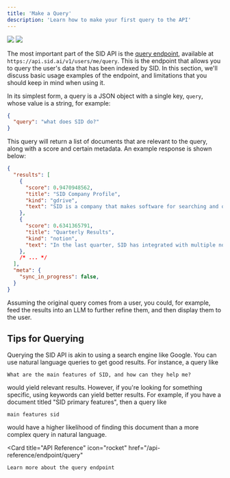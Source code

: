 ```yaml
---
title: 'Make a Query'
description: 'Learn how to make your first query to the API'
---
```


<img className="block dark:hidden" src="/diagrams/4o-light.svg" />
<img className="hidden dark:block" src="/diagrams/4o-dark.svg" />

The most important part of the SID API is the [query endpoint](/api-reference/endpoint/query),
available at `https://api.sid.ai/v1/users/me/query`.
This is the endpoint that allows you to query the user's data that has been indexed by SID.
In this section, we'll discuss basic usage examples of the endpoint, and limitations
that you should keep in mind when using it.

In its simplest form, a query is a JSON object with a single key, `query`, whose value is a string,
for example:
```json
{
  "query": "what does SID do?"
}
```

This query will return a list of documents that are relevant to the query, 
along with a score and certain metadata. An example response is shown below:

```json
{
  "results": [
    {
      "score": 0.9470948562,
      "title": "SID Company Profile",
      "kind": "gdrive",
      "text": "SID is a company that makes software for searching and organizing information. ...",
    },
    {
      "score": 0.6341365791,
      "title": "Quarterly Results",
      "kind": "notion",
      "text": "In the last quarter, SID has integrated with multiple notable companies, including ...",
    },
    /* ... */
  ],
  "meta": {
    "sync_in_progress": false,
  }
}
```

Assuming the original query comes from a user, you could, for example, 
feed the results into an LLM to further refine them, and then display them to the user.


## Tips for Querying

Querying the SID API is akin to using a search engine like Google. 
You can use natural language queries to get good results. 
For instance, a query like 
```
What are the main features of SID, and how can they help me?
``` 
would yield relevant results. 
However, if you're looking for something specific, using keywords can yield better results. 
For example, if you have a document titled "SID primary features", 
then a query like 
```
main features sid
```
would have a higher likelihood of finding this document than a more complex query in natural language.

  <Card
    title="API Reference"
    icon="rocket"
    href="/api-reference/endpoint/query"
  >
    Learn more about the query endpoint
  </Card>
